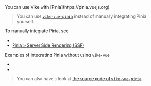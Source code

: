 
<CommunityNote />
You can use Vike with [Pinia](https://pinia.vuejs.org).

> You can use [`vike-vue-pinia`](https://github.com/vikejs/vike-vue/tree/main/packages/vike-vue-pinia) instead of manually integrating Pinia yourself.

To manually integrate Pinia, see:
- <Link href="/stores#ssr" doNotInferSectionTitle />
- [Pinia > Server Side Rendering (SSR)](https://pinia.vuejs.org/ssr/)

Examples of integrating Pinia without using <Link href="/vike-vue">`vike-vue`</Link>:

 - <Example timestamp="2024.03" repo="IT4Change/boilerplate-frontend" />
 - <Example timestamp="2023.10" repo="brillout/vike-with-pinia" />

> You can also have a look at [the source code of `vike-vue-pinia`](https://github.com/vikejs/vike-vue/tree/main/packages/vike-vue-pinia).
